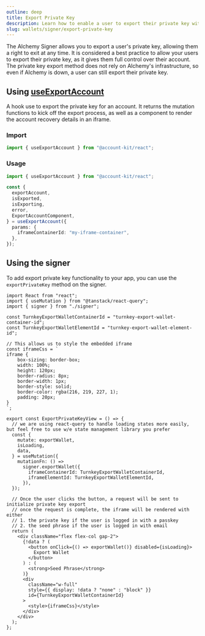 ```yaml
---
outline: deep
title: Export Private Key
description: Learn how to enable a user to export their private key with the Alchemy Signer
slug: wallets/signer/export-private-key
---
```


The Alchemy Signer allows you to export a user's private key, allowing them a right to exit at any time. It is considered a best practice to allow your users to export their private key, as it gives them full control over their account. The private key export method does not rely on Alchemy's infrastructure, so even if Alchemy is down, a user can still export their private key.

## Using [useExportAccount](/wallets/reference/account-kit/react/hooks/useExportAccount)

A hook use to export the private key for an account. It returns the mutation functions to kick off the export process, as well as a component to render the account recovery details in an iframe.

### Import

```ts
import { useExportAccount } from "@account-kit/react";
```

### Usage

```ts
import { useExportAccount } from "@account-kit/react";

const {
  exportAccount,
  isExported,
  isExporting,
  error,
  ExportAccountComponent,
} = useExportAccount({
  params: {
    iframeContainerId: "my-iframe-container",
  },
});
```

## Using the signer

To add export private key functionality to your app, you can use the `exportPrivateKey` method on the signer.

<CodeBlocks>

```tsx twoslash ExportPrivateKey.tsx
import React from "react";
import { useMutation } from "@tanstack/react-query";
import { signer } from "./signer";

const TurnkeyExportWalletContainerId = "turnkey-export-wallet-container-id";
const TurnkeyExportWalletElementId = "turnkey-export-wallet-element-id";

// This allows us to style the embedded iframe
const iframeCss = `
iframe {
    box-sizing: border-box;
    width: 100%;
    height: 120px;
    border-radius: 8px;
    border-width: 1px;
    border-style: solid;
    border-color: rgba(216, 219, 227, 1);
    padding: 20px;
}
`;

export const ExportPrivateKeyView = () => {
  // we are using react-query to handle loading states more easily, but feel free to use w/e state management library you prefer
  const {
    mutate: exportWallet,
    isLoading,
    data,
  } = useMutation({
    mutationFn: () =>
      signer.exportWallet({
        iframeContainerId: TurnkeyExportWalletContainerId,
        iframeElementId: TurnkeyExportWalletElementId,
      }),
  });

  // Once the user clicks the button, a request will be sent to initialize private key export
  // once the request is complete, the iframe will be rendered with either
  // 1. the private key if the user is logged in with a passkey
  // 2. the seed phrase if the user is logged in with email
  return (
    <div className="flex flex-col gap-2">
      {!data ? (
        <button onClick={() => exportWallet()} disabled={isLoading}>
          Export Wallet
        </button>
      ) : (
        <strong>Seed Phrase</strong>
      )}
      <div
        className="w-full"
        style={{ display: !data ? "none" : "block" }}
        id={TurnkeyExportWalletContainerId}
      >
        <style>{iframeCss}</style>
      </div>
    </div>
  );
};
```

<Markdown src="../../shared/signer/signer.mdx" />

</CodeBlocks>
